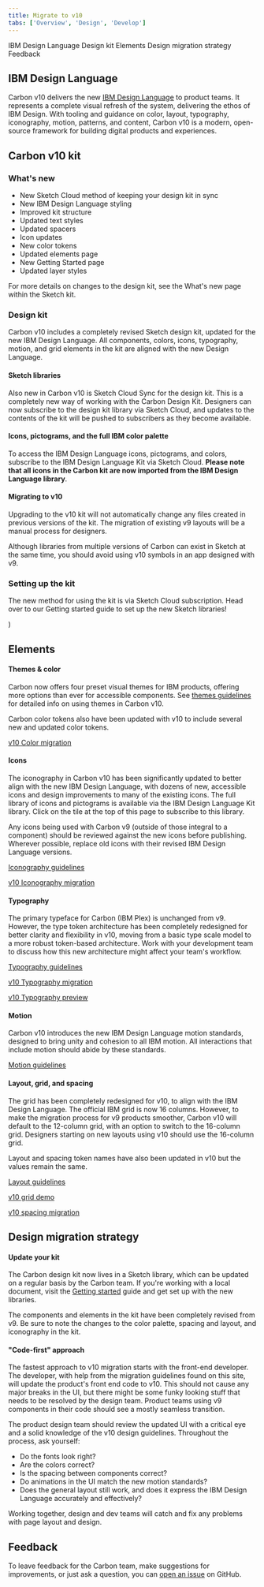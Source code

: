 ```yaml
---
title: Migrate to v10
tabs: ['Overview', 'Design', 'Develop']
---
```


<AnchorLinks>

<AnchorLink>IBM Design Language</AnchorLink>
<AnchorLink>Design kit</AnchorLink>
<AnchorLink>Elements</AnchorLink>
<AnchorLink>Design migration strategy</AnchorLink>
<AnchorLink>Feedback</AnchorLink>

</AnchorLinks>

## IBM Design Language

Carbon v10 delivers the new <a href="https://www.ibm.com/design/language/" target="_blank">IBM Design Language</a> to product teams. It represents a complete visual refresh of the system, delivering the ethos of IBM Design. With tooling and guidance on color, layout, typography, iconography, motion, patterns, and content, Carbon v10 is a modern, open-source framework for building digital products and experiences.

## Carbon v10 kit

### What's new

- New Sketch Cloud method of keeping your design kit in sync
- New IBM Design Language styling
- Improved kit structure
- Updated text styles
- Updated spacers
- Icon updates
- New color tokens
- Updated elements page
- New Getting Started page
- Updated layer styles

For more details on changes to the design kit, see the What's new page within the Sketch kit.

### Design kit

Carbon v10 includes a completely revised Sketch design kit, updated for the new IBM Design Language. All components, colors, icons, typography, motion, and grid elements in the kit are aligned with the new Design Language.

#### Sketch libraries

Also new in Carbon v10 is Sketch Cloud Sync for the design kit. This is a completely new way of working with the Carbon Design Kit. Designers can now subscribe to the design kit library via Sketch Cloud, and updates to the contents of the kit will be pushed to subscribers as they become available.

#### Icons, pictograms, and the full IBM color palette

To access the IBM Design Language icons, pictograms, and colors, subscribe to the IBM Design Language Kit via Sketch Cloud. **Please note that all icons in the Carbon kit are now imported from the IBM Design Language library**.

#### Migrating to v10

Upgrading to the v10 kit will not automatically change any files created in previous versions of the kit. The migration of existing v9 layouts will be a manual process for designers.

Although libraries from multiple versions of Carbon can exist in Sketch at the same time, you should avoid using v10 symbols in an app designed with v9.

### Setting up the kit

The new method for using the kit is via Sketch Cloud subscription. Head over to our Getting started guide to set up the new Sketch libraries!

<Row>
<Column colLg={4} noGutterSm>
<ResourceCard
    subTitle="Getting started"
    href="/getting-started/designers"
    >

<MdxIcon name="codesandbox" />)

  </ResourceCard>
</Column>
</Row>

## Elements

#### Themes & color

Carbon now offers four preset visual themes for IBM products, offering more options than ever for accessible components. See [themes guidelines](/guidelines/themes) for detailed info on using themes in Carbon v10.

Carbon color tokens also have been updated with v10 to include several new and updated color tokens.

[v10 Color migration](https://github.com/carbon-design-system/carbon/blob/master/docs/migration/10.x-color.md)

#### Icons

The iconography in Carbon v10 has been significantly updated to better align with the new IBM Design Language, with dozens of new, accessible icons and design improvements to many of the existing icons. The full library of icons and pictograms is available via the IBM Design Language Kit library. Click on the tile at the top of this page to subscribe to this library.

Any icons being used with Carbon v9 (outside of those integral to a component) should be reviewed against the new icons before publishing. Wherever possible, replace old icons with their revised IBM Design Language versions.

[Iconography guidelines](/guidelines/iconography/library)

[v10 Iconography migration](https://github.com/carbon-design-system/carbon/blob/master/docs/migration/10.x-icons.md)

#### Typography

The primary typeface for Carbon (IBM Plex) is unchanged from v9. However, the type token architecture has been completely redesigned for better clarity and flexibility in v10, moving from a basic type scale model to a more robust token-based architecture. Work with your development team to discuss how this new architecture might affect your team's workflow.

[Typography guidelines](/guidelines/typography/overview)

[v10 Typography migration](https://github.com/carbon-design-system/carbon/blob/master/docs/migration/10.x-type.md)

[v10 Typography preview](https://carbon-elements.netlify.com/type/examples/preview/)

#### Motion

Carbon v10 introduces the new IBM Design Language motion standards, designed to bring unity and cohesion to all IBM motion. All interactions that include motion should abide by these standards.

[Motion guidelines](/guidelines/motion/basics)

#### Layout, grid, and spacing

The grid has been completely redesigned for v10, to align with the IBM Design Language. The official IBM grid is now 16 columns. However, to make the migration process for v9 products smoother, Carbon v10 will default to the 12-column grid, with an option to switch to the 16-column grid. Designers starting on new layouts using v10 should use the 16-column grid.

Layout and spacing token names have also been updated in v10 but the values remain the same.

[Layout guidelines](/guidelines/layout)

[v10 grid demo](https://carbon-elements.netlify.com/grid/examples/preview/)

[v10 spacing migration](https://github.com/carbon-design-system/carbon/blob/master/docs/migration/10.x-layout.md#migrating)

## Design migration strategy

#### Update your kit

The Carbon design kit now lives in a Sketch library, which can be updated on a regular basis by the Carbon team. If you're working with a local document, visit the [Getting started](/getting-started/designers) guide and get set up with the new libraries.

The components and elements in the kit have been completely revised from v9. Be sure to note the changes to the color palette, spacing and layout, and iconography in the kit.

#### "Code-first" approach

The fastest approach to v10 migration starts with the front-end developer. The developer, with help from the migration guidelines found on this site, will update the product's front end code to v10. This should not cause any major breaks in the UI, but there might be some funky looking stuff that needs to be resolved by the design team. Product teams using v9 components in their code should see a mostly seamless transition.

The product design team should review the updated UI with a critical eye and a solid knowledge of the v10 design guidelines. Throughout the process, ask yourself:

- Do the fonts look right?
- Are the colors correct?
- Is the spacing between components correct?
- Do animations in the UI match the new motion standards?
- Does the general layout still work, and does it express the IBM Design Language accurately and effectively?

Working together, design and dev teams will catch and fix any problems with page layout and design.

## Feedback

To leave feedback for the Carbon team, make suggestions for improvements, or just ask a question, you can [open an issue](https://github.com/carbon-design-system/carbon/issues/new?template=feedback.md&labels=feedback&title=User+feedback+for+Migration+Designers+page) on GitHub.
